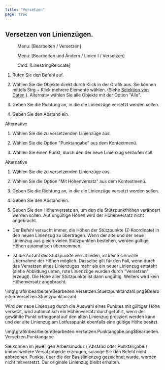 ```yaml
---
title: "Versetzen"
page: true
---
```

## Versetzen von Linienz&#252;gen.
<GeoMapper> <Menu> Menu: [Bearbeiten / Versetzen] </Menu> </GeoMapper>
<GeoDesigner> <Menu> Menu: [Bearbeiten und Ändern / Linien I / Versetzen] </Menu> 
 <Menu> Cmd: [LinestringRelocate] </Menu> </GeoDesigner>


1. Rufen Sie den Befehl auf.

2. W&#228;hlen Sie die Objekte direkt durch Klick in der Grafik aus. Sie k&#246;nnen mittels <Border>Strg + Klick</Border>  mehrere Elemente w&#228;hlen. (Siehe 
[Selektion von Daten](../grafik/selektionvondaten)
). Alternativ w&#228;hlen Sie alle Objekte mit der Option &quot;Alle&quot;.

3. Geben Sie die Richtung an, in die die Linienz&#252;ge versetzt werden sollen.

4. Geben Sie den Abstand ein.




Alternative


1. W&#228;hlen Sie die zu versetzenden Linienz&#252;ge aus.

2. W&#228;hlen Sie die Option &quot;Punktangabe&quot; aus dem Kontextmen&#252;.

3. W&#228;hlen Sie einen Punkt, durch den der neue Linienzug verlaufen soll. 




Alternative


1. W&#228;hlen Sie die zu versetzenden Linienz&#252;ge aus.

2. W&#228;hlen Sie die Option &quot;Mit H&#246;henversatz&quot; aus dem Kontextmen&#252;.

3. Geben Sie die Richtung an, in die die Linienz&#252;ge versetzt werden sollen.

4. Geben Sie den Abstand ein.

5. Geben Sie den H&#246;henversatz an, um den die St&#252;tzpunkth&#246;hen ver&#228;ndert werden sollen. Auf ung&#252;ltige H&#246;hen wird der H&#246;henversatz nicht angebracht.




<Success>

- Der Befehl versucht immer, die H&#246;hen der St&#252;tzpunkte (Z-Koordinate) in den neuen Linienzug zu &#252;bertragen. Wenn der alte und der neue Linienzug aus gleich vielen St&#252;tzpunkten bestehen, werden g&#252;ltige H&#246;hen automatisch &#252;bernommen.


- Ist die Anzahl der St&#252;tzpunkte verschieden, ist keine sinnvolle &#220;bernahme der H&#246;hen m&#246;glich. Dasselbe gilt f&#252;r den Fall, wenn durch das Versetzen eines Linienzuges mehr als ein neuer Linienzug entsteht (siehe Abbildung unten, rote Linienz&#252;ge wurden durch &quot;Versetzen&quot; erzeugt). Die H&#246;he aller St&#252;tzpunkte ist dann ung&#252;ltig. Weiters wird kein H&#246;henversatz angebracht.





<Image>\img\grafik\bearbeiten\Bearbeiten.Versetzen.Stuetzpunktanzahl.png$Bearbeiten.Versetzen.Stuetzpunktanzahl</Image>
</Success>


<Success>
Wird der neue Linienzug durch die Auswahl eines Punktes mit g&#252;ltiger H&#246;he versetzt, wird automatisch ein H&#246;henversatz durchgef&#252;hrt, wenn der gew&#228;hlte Punkt orthogonal auf den alten Linienzug projiziert werden kann und der alte Linienzug am Lotfusspunkt ebenfalls eine g&#252;ltige H&#246;he besitzt. 

<Image>\img\grafik\bearbeiten\Bearbeiten.Versetzen.Punktangabe.png$Bearbeiten.Versetzen.Punktangabe</Image>
</Success>


<Success>
Sie k&#246;nnen im jeweiligen Arbeitsmodus ( <Italic> Abstand </Italic>  oder  <Italic> Punktangabe </Italic> ) immer weitere Versatzobjekte erzeugen, solange Sie den Befehl nicht abbrechen.
</Success>


<Success>
Punkte, &#252;ber die der Basislinienzug gezeichnet wurde, werden nicht mitversetzt. 
Der originale Linienzug bleibt erhalten.
</Success>
 
